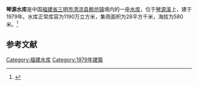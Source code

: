 {{Infobox Reservoir 
|name = 琴源水库
|nickname = 
|image = 
|image_caption = 
|map = 
|map_caption = 
|pushpin_map = China Fujian
|pushpin_map_caption = 
|code = BGC12100403
|class = 
|location_of_reservoir = [[福建省|福建省]][[三明市|三明市]][[清流县|清流县]][[赖坊镇|赖坊镇]]
|location_of_dam = 
|inflow = 
|outflow = 
|catchment_area = 28
|reservoir_area = 
|mean_depth = 
|maximum_depth = 
|flood_level = 
|normal_water_level = 
|dead_water_level = 
|water_quality = 
|island = 
|maximum_storage_capacity = 
|normal_storage_capacity = 1190万
|dead_storage_capacity = 
|type_of_dam = 
|elevation_of_dam = 
|height_of_dam = 
|length_of_dam = 
|width_of_dam = 
|installed_capacity = 
|irrigated_area =
|start = 
|complete = 1979年
|cost = 
|emigrate = 
|latd = 25.8775
|latm = 
|lats = 
|latNS = N
|longd = 116.9032
|longm = 
|longs = 
|longEW = E
|website = 
|footnotes = 
}}
<mapframe latitude="25.8775" longitude="116.9032" zoom="14" width="280" height="300" align="right" />
'''琴源水库'''是中国[[福建省|福建省]][[三明市|三明市]][[清流县|清流县]][[赖坊镇|赖坊镇]]境内的一座[[水库|水库]]，位于[[琴源溪|琴源溪]]上，建于1979年。水库正常库容为1190万立方米，集雨面积为28平方千米，海拔为580米。<ref>{{cite web|url=http://brim.ihb.ac.cn/12/CN/12.asp |title=中国大中型水库基本特征数据库 |work=中国生物多样性信息系统内陆水体生物学分部 |deadurl=yes |archiveurl=https://web.archive.org/web/20120402061833/http://brim.ihb.ac.cn/12/CN/12.asp |archivedate=2012-04-02 }}</ref>
== 参考文献 ==
{{Reflist}}

{{福建小作品}}

[[Category:福建水库|Category:福建水库]]
[[Category:1979年建築|Category:1979年建築]]